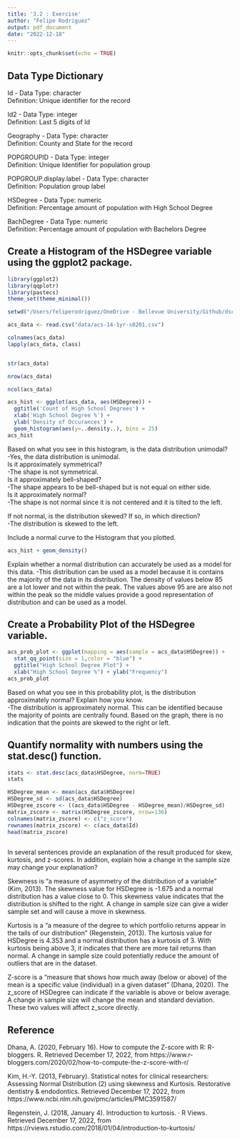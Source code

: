 ```yaml
---
title: '3.2 : Exercise'
author: "Felipe Rodriguez"
output: pdf_document
date: "2022-12-18"
---
```


```r
knitr::opts_chunk$set(echo = TRUE)
```

## Data Type Dictionary

Id - Data Type: character  
Definition: Unique identifier for the record

Id2 - Data Type: integer  
Definition: Last 5 digits of Id

Geography - Data Type: character  
Definition: County and State for the record

POPGROUPID - Data Type: integer  
Definition: Unique Identifier for population group

POPGROUP.display.label - Data Type: character  
Definition: Population group label

HSDegree - Data Type: numeric  
Definition: Percentage amount of population with High School Degree

BachDegree - Data Type: numeric  
Definition: Percentage amount of population with Bachelors Degree

## Create a Histogram of the HSDegree variable using the ggplot2 package.
```r
library(ggplot2)
library(qqplotr)
library(pastecs)
theme_set(theme_minimal())

setwd("/Users/feliperodriguez/OneDrive - Bellevue University/Github/dsc520/")

acs_data <- read.csv("data/acs-14-1yr-s0201.csv")

colnames(acs_data)
lapply(acs_data, class)


str(acs_data)

nrow(acs_data)

ncol(acs_data)

acs_hist <- ggplot(acs_data, aes(HSDegree)) + 
  ggtitle('Count of High School Degrees') + 
  xlab('High School Degree %') + 
  ylab('Density of Occurances') + 
  geom_histogram(aes(y=..density..), bins = 25)
acs_hist
```

Based on what you see in this histogram, is the data distribution unimodal?  
-Yes, the data distribution is unimodal.  
Is it approximately symmetrical?  
-The shape is not symmetrical.  
Is it approximately bell-shaped?  
-The shape appears to be bell-shaped but is not equal on either side.  
Is it approximately normal?  
-The shape is not normal since it is not centered and it is tilted to the left.  

If not normal, is the distribution skewed? If so, in which direction?  
-The distribution is skewed to the left. 

Include a normal curve to the Histogram that you plotted.  
```r
acs_hist + geom_density()

```

Explain whether a normal distribution can accurately be used as a model for this data.
-This distribution can be used as a model because it is contains the majority of the data in its distribution. The density of values below 85 are a lot lower and not within the peak. The values above 95 are are also not within the peak so the middle values provide a good representation of distribution and can be used as a model.

## Create a Probability Plot of the HSDegree variable.  
```r
acs_prob_plot <- ggplot(mapping = aes(sample = acs_data$HSDegree)) + 
  stat_qq_point(size = 1,color = "blue") + 
  ggtitle("High School Degree Plot") + 
  xlab("High School Degree %") + ylab("Frequency")
acs_prob_plot
```

Based on what you see in this probability plot, is the distribution approximately normal? Explain how you know.  
-The distribution is approximately normal. This can be identified because the majority of points are centrally found. Based on the graph, there is no indication that the points are skewed to the right or left. 

## Quantify normality with numbers using the stat.desc() function.  

```r
stats <- stat.desc(acs_data$HSDegree, norm=TRUE)
stats

HSDegree_mean <- mean(acs_data$HSDegree)
HSDegree_sd <- sd(acs_data$HSDegree)
HSDegree_zscore <- ((acs_data$HSDegree - HSDegree_mean)/HSDegree_sd)
matrix_zscore <- matrix(HSDegree_zscore, nrow=136)
colnames(matrix_zscore) <- c("z_score")
rownames(matrix_zscore) <- c(acs_data$Id)
head(matrix_zscore)
            
```

In several sentences provide an explanation of the result produced for skew, kurtosis, and z-scores. In addition, explain how a change in the sample size may change your explanation?  

Skewness is "a measure of asymmetry of the distribution of a variable" (Kim, 2013). The skewness value for HSDegree is -1.675 and a normal distribution has a value close to 0. This skewness value indicates that the distribution is shifted to the right. A change in sample size can give a wider sample set and will cause a move in skewness.  

Kurtosis is a "a measure of the degree to which portfolio returns appear in the tails of our distribution" (Regenstein, 2013). The kurtosis value for HSDegree is 4.353 and a normal distribution has a kurtosis of 3. With kurtosis being above 3, it indicates that there are more tail returns than normal. A change in sample size could potentially reduce the amount of outliers that are in the dataset.  

Z-score is a "measure that shows how much away (below or above) of the mean is a specific value (individual) in a given dataset" (Dhana, 2020). The z_score of HSDegree can indicate if the variable is above or below average. A change in sample size will change the mean and standard deviation. These two values will affect z_score directly. 

## Reference  

Dhana, A. (2020, February 16). How to compute the Z-score with R: R-bloggers. R. Retrieved December 17, 2022, from https://www.r-bloggers.com/2020/02/how-to-compute-the-z-score-with-r/  

Kim, H.-Y. (2013, February). Statistical notes for clinical researchers: Assessing Normal Distribution (2) using skewness and Kurtosis. Restorative dentistry &amp; endodontics. Retrieved December 17, 2022, from https://www.ncbi.nlm.nih.gov/pmc/articles/PMC3591587/  

Regenstein, J. (2018, January 4). Introduction to kurtosis. · R Views. Retrieved December     17, 2022, from https://rviews.rstudio.com/2018/01/04/introduction-to-kurtosis/  
